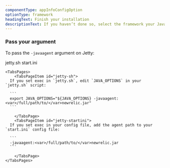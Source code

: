 ```yaml
---
componentType: appInfoConfigOption
optionType: framework 
headingText: Finish your installation
descriptionText: If you haven’t done so, select the framework your Java app is using.
---
```


### Pass your argument

To pass the `-javaagent` argument on Jetty:

<Tabs>
	<TabsBar>
		<TabsBarItem id="jetty-sh">jetty.sh</TabsBarItem>
		<TabsBarItem id="jetty-startini">start.ini</TabsBarItem>
	</TabsBar>

	<TabsPages>
		<TabsPageItem id="jetty-sh">
      If you set exec in `jetty.sh`, edit `JAVA_OPTIONS` in your `jetty.sh` script:

      ```
      export JAVA_OPTIONS="${JAVA_OPTIONS} -javaagent:<var>/full/path/to/</var>newrelic.jar"
      ```

		</TabsPage>
		<TabsPageItem id="jetty-startini">
      If you set exec in your config file, add the agent path to your `start.ini` config file:

      ```
      -javaagent:<var>/full/path/to/</var>newrelic.jar
      ```      

		</TabsPage>
	</TabsPages>
</Tabs>